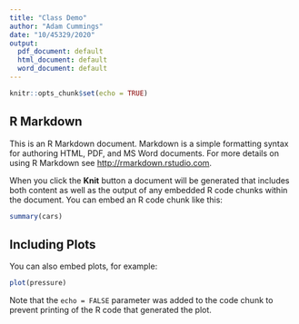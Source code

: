 ```yaml
---
title: "Class Demo"
author: "Adam Cummings"
date: "10/45329/2020"
output:
  pdf_document: default
  html_document: default
  word_document: default
---
```


```r
knitr::opts_chunk$set(echo = TRUE)
```


## R Markdown

This is an R Markdown document. Markdown is a simple formatting syntax for authoring HTML, PDF, and MS Word documents. For more details on using R Markdown see <http://rmarkdown.rstudio.com>.

When you click the **Knit** button a document will be generated that includes both content as well as the output of any embedded R code chunks within the document. You can embed an R code chunk like this:

```r
summary(cars)
```

## Including Plots

You can also embed plots, for example:

```r
plot(pressure)
```

Note that the `echo = FALSE` parameter was added to the code chunk to prevent printing of the R code that generated the plot.
